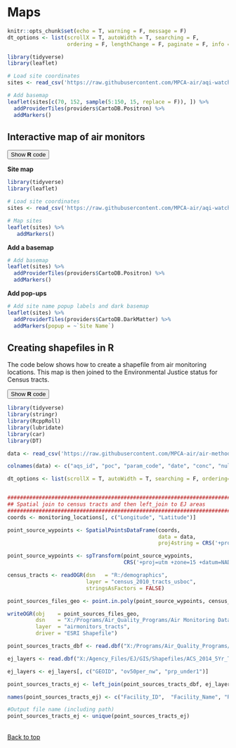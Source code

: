 # Maps

```r
knitr::opts_chunk$set(echo = T, warning = F, message = F)
dt_options <- list(scrollX = T, autoWidth = T, searching = F, 
                   ordering = F, lengthChange = F, paginate = F, info = F)
```



```r
library(tidyverse)
library(leaflet)

# Load site coordinates
sites <- read_csv('https://raw.githubusercontent.com/MPCA-air/aqi-watch/master/data-raw/locations.csv')

# Add basemap
leaflet(sites[c(70, 152, sample(5:150, 15, replace = F)), ]) %>%
  addProviderTiles(providers$CartoDB.Positron) %>%
  addMarkers()
```


## Interactive map of air monitors {-}

<div class = "toggle"><button class = "btn_code">Show __R__ code</button>

**Site map**
```r
library(tidyverse)
library(leaflet)

# Load site coordinates
sites <- read_csv('https://raw.githubusercontent.com/MPCA-air/aqi-watch/master/data-raw/locations.csv')

# Map sites
leaflet(sites) %>%
   addMarkers()
```


**Add a basemap**
```r
# Add basemap
leaflet(sites) %>%
  addProviderTiles(providers$CartoDB.Positron) %>%
  addMarkers()
```

**Add pop-ups**
```r
# Add site name popup labels and dark basemap
leaflet(sites) %>%
  addProviderTiles(providers$CartoDB.DarkMatter) %>%
  addMarkers(popup = ~`Site Name`)
```

</div>


## Creating shapefiles in R {-}

The code below shows how to create a shapefile from air monitoring locations. This map is then joined to the Environmental Justice status for Census tracts.


<div class = "toggle"><button class = "btn_code">Show __R__ code</button>

```r
library(tidyverse)
library(stringr)
library(RcppRoll)
library(lubridate)
library(car)
library(DT)

data <- read_csv('https://raw.githubusercontent.com/MPCA-air/air-methods/master/airtoxics_data_2009_2013.csv')

colnames(data) <- c("aqs_id", "poc", "param_code", "date", "conc", "null_code", "md_limit", "pollutant", "year", "cas")

dt_options <- list(scrollX = T, autoWidth = T, searching = F, ordering=F, lengthChange = F, paginate=F, info=F)


########################################################################
## Spatial join to census tracts and then left_join to EJ areas        #
########################################################################
coords <- monitoring_locations[, c("Longitude", "Latitude")]

point_source_wypoints <- SpatialPointsDataFrame(coords, 
                                                data = data, 
                                                proj4string = CRS('+proj=longlat +ellps=WGS84'))

point_source_wypoints <- spTransform(point_source_wypoints, 
                                     CRS('+proj=utm +zone=15 +datum=NAD83 +units=m +no_defs +ellps=GRS80 +towgs84=0,0,0'))

census_tracts <- readOGR(dsn   = "R:/demographics", 
                         layer = "census_2010_tracts_usboc", 
                         stringsAsFactors = FALSE)

point_sources_files_geo <- point.in.poly(point_source_wypoints, census_tracts)

writeOGR(obj    = point_sources_files_geo, 
         dsn    = "X:/Programs/Air_Quality_Programs/Air Monitoring Data and Risks/0 Methods and documentation/3. Analysis methods/Web book/air-methods", 
         layer  = "airmonitors_tracts", 
         driver = "ESRI Shapefile")

point_sources_tracts_dbf <- read.dbf("X:/Programs/Air_Quality_Programs/Air Monitoring Data and Risks/0 Methods and documentation/3. Analysis methods/Web book/air-methods/airmonitors_tracts.dbf", as.is = TRUE)

ej_layers <- read.dbf("X:/Agency_Files/EJ/GIS/Shapefiles/ACS_2014_5Yr_Tract_MNPovPPC.dbf", as.is = TRUE)

ej_layers <- ej_layers[, c("GEOID", "ov50per_nw", "prp_under1")]

point_sources_tracts_ej <- left_join(point_sources_tracts_dbf, ej_layers, by = c("GEOID10"="GEOID"))

names(point_sources_tracts_ej) <- c("Facility_ID",  "Facility_Name", "Resident_Cancer_Risk", "Resident_Hazard_Quotient", "CAS", "Pollutant",  "Latitude", "Longitude", "Annual_PM25_Concentration", "STATEFP", "COUNTYF", "TRACTCE", "GEOID10", "NAME10", "NAMELSA", "MTFCC10", "FUNCSTA", "ALAND10", "AWATER1", "INTPTLA", "INTPTLO", "ov50per_nw", "prp_under1")

#Output file name (including path)
point_sources_tracts_ej <- unique(point_sources_tracts_ej)
```

</div>

<br>[Back to top](#maps)


